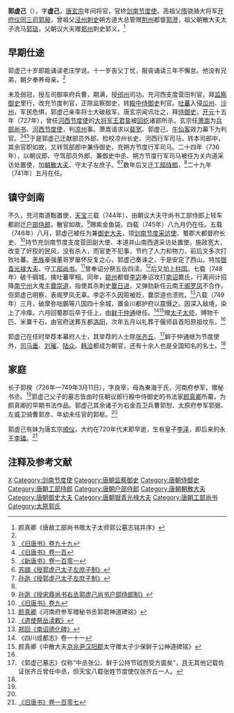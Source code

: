 {{Infobox Biography
| subject_name   = 郭虛己
| image_name     = 
| image_size     = 
| image_caption  =
| date_of_birth  = 691年
| place_of_birth = [[唐朝|唐朝]]
| date_of_death  = 749年7月4日
| place_of_death = [[唐朝|唐朝]]
| occupation     = [[唐朝|唐朝]]官員
}}

'''郭虚己'''（{{bd|691年||749年|7月4日|catIdx=G}}），字'''虚己'''，[[唐玄宗|唐玄宗]]年间将官，官终[[剑南节度使|剑南节度使]]。高祖父[[隋|隋]]骁骑大将军[[开府仪同三司|开府仪同三司]][[郭昶|郭昶]]，曾祖父[[泾州|泾州]][[刺史|刺史]]朔方道大总管赠[[荆州_(古代)|荆州]]都督[[郭澄|郭澄]]，祖父朝散大夫太子洗马[[郭琰|郭琰]]，父朝议大夫赠[[郑州|郑州]]刺史郭义。<ref name=GXJ>颜真卿《唐故工部尚书赠太子太师郭公墓志铭并序》</ref>

== 早期仕途 ==
郭虚己十岁即能诵读老庄学说。十一岁丧父丁忧，服丧诵读三年不懈怠。他没有兄弟，朝夕奉养母亲。<ref name=GXJ/>

未及弱冠，授左司御率府兵曹，期满，授[[邠州_(唐朝)|邠州]]司功，充河西支度营田判官，拜[[监察御史|监察御史]]里行，改充节度判官，正除监察御史，转[[殿中侍御史|殿中侍御史]]判官。[[吐蕃|吐蕃]]入侵[[瓜州_(古代)|瓜州]]、[[沙州_(唐朝)|沙州]]，军民危惧，郭虚己亲率将士大破敌军。唐玄宗闻讯壮之，拜[[侍御史|侍御史]]。[[开元|开元]]十五年（727年），曾任[[河西节度使|河西节度使]]的[[大将军_(东亚)|大将军]][[王君㚟|王君㚟]]被[[回纥|回纥]]诸部所杀。玄宗任[[萧嵩|萧嵩]]为[[兵部尚书|兵部尚书]]、[[河西节度使|河西节度使]]，判[[凉州|凉州]]事。萧嵩请求以[[裴宽_(唐朝)|裴宽]]、郭虚己、[[牛仙客|牛仙客]]效力幕下为判官。<ref>[[:s:旧唐书/卷99|《旧唐书》卷九十九]]</ref><ref>[[:s:旧唐书/卷100|《旧唐书》卷一百]]</ref><ref>[[:s:新唐书/卷101|《新唐书》卷一百零一]]</ref>于是郭虚己迁献部员外郎、检校凉州长史、河西行军司马，转本司郎中，其余官职如故，又转驾部郎中兼侍御史，充朔方节度行军司马。二十四年（736年），以朝议郎、守驾部员外郎、兼御史中丞、朔方节度行军司马被任为关内道采访处置使，加[[朝散大夫|朝散大夫]]、守太子左庶子。<ref>[[:s:授郭虚己太子左庶子制|苏頲《授郭虚己太子左庶子制》]]</ref><ref>[[:s:授郭虚已太子左庶子制|孙逖《授郭虚己太子左庶子制》]]</ref>数年后又迁[[工部侍郎|工部侍郎]]，<ref name=GXJ/>二十九年（741年）五月在任。

== 镇守剑南 ==
不久，充河南道黜置使，[[天宝_(唐朝)|天宝]]三载（744年），由朝议大夫守尚书工部侍郎上轻车都尉迁[[户部侍郎|户部侍郎]]，散官如故。<ref>[[:s:授宋鼎尚书右丞郭虚已尚书户部侍郎制|孙逖《授宋鼎尚书右丞郭虚己尚书户部侍郎制》]]</ref>赐紫金鱼袋。四载（745年）八九月仍在任。五载（746年）八月，郭虚己被任为兼[[御史大夫|御史大夫]]，领[[剑南节度使|剑南节度采访使]]、蜀郡大都督府长史、<ref>[[:s:旧唐书/卷9|《旧唐书》卷九]]</ref>持节充剑南节度支度营田副大使、本道并山南西道采访处置使。施政宽大，改变了奸狡的民风，没有杀人，而官吏不犯事，节约了人力和物力，前后又多次打败吐蕃。[[羌族|羌族]]豪强董哥罗屡怀反复之心，郭虚己奏诛之，于是安定了西山。特加[[银青光禄大夫|银青光禄大夫]]、守[[工部尚书|工部尚书]]。<ref name=GK>[[颜真卿|颜真卿]]《河南府参军赠秘书丞郭君神道碑铭》</ref>曾奉诏分祭五岳四渎。<ref>[[:s:遗使祭岳渎敕|《遗使祭岳渎敕》]]</ref>后又加[[上柱国|上柱国]]。七载（748年）破千碉城，擒吐蕃宰相。同年，[[姚州_(云南)|姚州]]都督[[李宓|李宓]]奉诏攻打[[南诏|南诏]]爨氏，行离间计招降[[南宁州_(云南)|南宁州]]大鬼主[[爨崇道|爨崇道]]，指使其杀刺史[[爨日进|爨日进]]，又弹劾新任云南王[[阁罗凤|阁罗凤]]不合作，但郭虚己明察，表阁罗凤无辜。李宓不久因赃被贬，爨崇道也溃败。<ref>[[:s:南诏德化碑|郑回《南诏德化碑》]]</ref>八载（749年）三月，破摩弥咄霸等八国四十余城，置金川都护府以震慑之。因深入敌境，染上了冷瘴。六月回蜀郡后卒于任上，由[[鲜于仲通|鲜于仲通]]继任。<ref>《四川成都志》卷一十一</ref><ref>颜真卿《中散大夫[[京兆尹|京兆尹]][[汉阳郡_(唐朝)|汉阳郡]]太守赠太子少保鲜于公神道碑铭》</ref>赠[[太子太师|太子太师]]，赙物千匹、米粟千石，由官府送葬东都[[洛阳|洛阳]]，次年五月以礼葬于偃师县首阳原祖坟东。<ref name=GXJ/>

郭虚己在任时举荐本幕府人士，其举荐的人士除[[张齐丘|张齐丘]]、<ref>《郭虚己墓志》仅称“中丞张公、鲜于公持节钺而受方面矣”，且无其他记载佐证张齐丘曾任中丞，但天宝八载张姓节度使仅张齐丘一人。</ref>鲜于仲通继为节度使外，[[司马垂|司马垂]]、[[刘璀|刘璀]]、[[陆众|陆众]]、[[韩洽|韩洽]]都成为朝官，还有十余人也是全国知名的名士。<ref name=GXJ/>

== 家庭 ==
长子郭揆（726年—749年3月11日），字良宰，母為東海于氏，河南府参军，赠秘书丞。<ref name=GK/>郭虚己父子的墓志皆由时任朝议郎行殿中侍御史的书法家[[颜真卿|颜真卿]]所纂，为颜真卿的早期书法作品。郭虚己其余诸子为右金吾卫兵曹郭恕、太原府参军郭弼、左威卫骑曹郭彦、年幼未任官的郭枢。<ref name=GXJ/>

郭虚己有妹为唐玄宗[[郭順儀|顺仪]]，大约在720年代末即早逝，生有皇子[[李璘|李泽]]，即后来的永王[[李璘|李璘]]。<ref>[[:s:旧唐书/卷107|《旧唐书》卷一百零七]]</ref>

== 注释及参考文献 ==
{{reflist}}

{{DEFAULTSORT:G}}
[[Category:郭姓|X]]
[[Category:剑南节度使|Category:剑南节度使]]
[[Category:唐朝监察御史|Category:唐朝监察御史]]
[[Category:唐朝侍御史|Category:唐朝侍御史]]
[[Category:唐朝工部侍郎|Category:唐朝工部侍郎]]
[[Category:唐朝户部侍郎|Category:唐朝户部侍郎]]
[[Category:唐朝朝散大夫|Category:唐朝朝散大夫]]
[[Category:唐朝御史大夫|Category:唐朝御史大夫]]
[[Category:唐朝银青光禄大夫|Category:唐朝银青光禄大夫]]
[[Category:唐朝工部尚书|Category:唐朝工部尚书]]
[[Category:太原郭氏|Category:太原郭氏]]